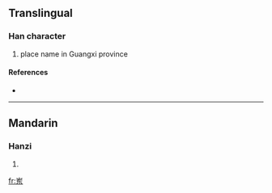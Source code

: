 {{see|崠|崬}}
==Translingual==

===Han character===
{{Han char|rn=46|rad=山|as=05|sn=8|four=|canj=山大木 (UKD)}}

# place name in Guangxi province

====References====
* {{Han ref|kx=0310.071|hdz=10766.090|uh=5CBD|ud=23741}}

----

==Mandarin==

===Hanzi===
{{cmn-hanzi|tra=崬|pin=[[dōng]] ([[dong1]])|wg=tung<sup>1</sup>}}

# {{defn|Mandarin}}

[[fr:岽]]